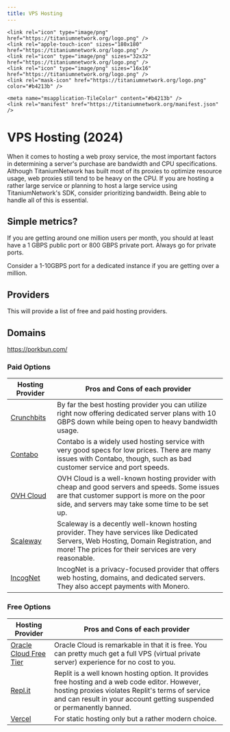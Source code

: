 ```yaml
---
title: VPS Hosting
---
```


<head>
    <meta content="IE=edge" http-equiv="X-UA-Compatible" />
    <meta name="viewport" content="width=device-width, initial-scale=1.0, shrink-to-fit=no" />
    <meta content="1.0.10" name="version" />
    <meta name="theme-color" media="(prefers-color-scheme: dark)" content="#434c5e" />
    <link rel="canonical" href="https://docs.titaniumnetwork.org/" />
    <meta name="keywords" content="proxy, web proxy, ultraviolet, service workers, unblock websites, unblock chromebook, free web proxy, proxy list, proxy sites, un block chromebook, online proxy, proxy server, proxysite, proxy youtube, bypass securly, bypass iboss, bypass lightspeed filter, holy unblocker, chromebooks, titanium network, unblock youtube, youtube proxy, unblocked youtube, youtube unblocked" />
    <meta property="og:site_name" content="Titanium Network Documentation" />
    <meta property="og:url" content="https://docs.titaniumnetwork.org/guides/vpn-setup" />
    <meta property="og:title" content="Titanium Network VPS Guide" />
    <meta property="og:type" content="website" />
    <meta property="og:description" content="In this guide we cover hosting a web proxy service, the most governing factors for a server purhcase are bandwidth and CPU specifications." />
    <meta property="og:image" content="https://raw.githubusercontent.com/titaniumnetwork-dev/Oxide/master/public/logo.png" />
    <meta property="og:image:secure_url" content="https://raw.githubusercontent.com/titaniumnetwork-dev/Oxide/master/public/logo.png" />
    <meta property="twitter:image" content="https://raw.githubusercontent.com/titaniumnetwork-dev/Oxide/master/public/logo.png" />
    <meta name="twitter:site" content="@TitaniumNetDev" />
    <meta name="twitter:creator" content="@TitaniumNetDev" />
    <meta name="twitter:card" content="summary_large_image" />
    <meta name="twitter:title" content="Titanium Network Docs" />
    <meta name="twitter:description" content="Open Source Proxy Organization; Here we provide advanced web proxy services through the progression of web proxy technologies." />
    
    <link rel="icon" type="image/png" href="https://titaniumnetwork.org/logo.png" />
    <link rel="apple-touch-icon" sizes="180x180" href="https://titaniumnetwork.org/logo.png" />
    <link rel="icon" type="image/png" sizes="32x32" href="https://titaniumnetwork.org/logo.png" />
    <link rel="icon" type="image/png" sizes="16x16" href="https://titaniumnetwork.org/logo.png" />
    <link rel="mask-icon" href="https://titaniumnetwork.org/logo.png" color="#b4213b" />
	
    <meta name="msapplication-TileColor" content="#b4213b" />
    <link rel="manifest" href="https://titaniumnetwork.org/manifest.json" />

</head>


# VPS Hosting (2024)

When it comes to hosting a web proxy service, the most important factors in determining a server's purchase are bandwidth and CPU specifications. Although TitaniumNetwork has built most of its proxies to optimize resource usage, web proxies still tend to be heavy on the CPU. If you are hosting a rather large service or planning to host a large service using TitaniumNetwork's SDK, consider prioritizing bandwidth. Being able to handle all of this is essential.

## Simple metrics?

If you are getting around one million users per month, you should at least have a 1 GBPS public port or 800 GBPS private port. Always go for private ports.

Consider a 1-10GBPS port for a dedicated instance if you are getting over a million.

## Providers

This will provide a list of free and paid hosting providers.

## Domains
https://porkbun.com/

### Paid Options

| Hosting Provider                  | Pros and Cons of each provider                                                                                                                                                                   |
| --------------------------------- | ------------------------------------------------------------------------------------------------------------------------------------------------------------------------------------------------ |
| [Crunchbits](https://crunchbits.com)  | By far the best hosting provider you can utilize right now offering dedicated server plans with 10 GBPS down while being open to heavy bandwidth usage.                                      |
| [Contabo](https://contabo.com)    | Contabo is a widely used hosting service with very good specs for low prices. There are many issues with Contabo, though, such as bad customer service and port speeds.                          |
| [OVH Cloud](https://ovhcloud.com) | OVH Cloud is a well-known hosting provider with cheap and good servers and speeds. Some issues are that customer support is more on the poor side, and servers may take some time to be set up.  |
| [Scaleway](https://scaleway.com)  | Scaleway is a decently well-known hosting provider. They have services like Dedicated Servers, Web Hosting, Domain Registration, and more! The prices for their services are very reasonable.    |
| [IncogNet](https://incognet.io/)  | IncogNet is a privacy-focused provider that offers web hosting, domains, and dedicated servers. They also accept payments with Monero.                                                           |

### Free Options

| Hosting Provider                                            | Pros and Cons of each provider                                                                                                                                                                                                                                                                         |
| ----------------------------------------------------------- | ------------------------------------------------------------------------------------------------------------------------------------------------------------------------------------------------------------------------------------------------------------------------------------------------------ |
| [Oracle Cloud Free Tier](https://www.oracle.com/cloud/free) | Oracle Cloud is remarkable in that it is free. You can pretty much get a full VPS (virtual private server) experience for no cost to you.                                                                                                                                                              |
| [Repl.it](https://repl.it)                                  | Replit is a well known hosting option. It provides free hosting and a web code editor. However, hosting proxies violates Replit's terms of service and can result in your account getting suspended or permanently banned.                                                                      |
| [Vercel](https://vercel.com)                                | For static hosting only but a rather modern choice. |
